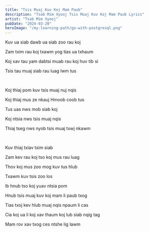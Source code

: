 ```yaml
---
title: "Tsis Muaj Kuv Koj Mam Paub"
description: "Tsab Mim Xyooj Tsis Muaj Kuv Koj Mam Paub Lyrics"
artist: "Tsab Mim Xyooj"
pubDate: "2024-03-20"
heroImage: "/my-learning-path/go-with-postgresql.png"
---
```


Kuv ua siab dawb ua siab zoo rau koj

Zam txim rau koj txawm yog tias ua txhaum

Koj xav tau yam dabtsi muab rau koj huv tib si

Tsis tau muaj siab rau luag lwm tus

<br />

Koj thiaj pom kuv tsis muaj nuj nqis

Koj thiaj mus ze nkauj Hmoob coob tus

Tus uas nws mob siab koj

Koj ntsia nws tsis muaj nqis

Thiaj tseg nws nyob tsis muaj txwj nkawm

<br />

Kuv thiaj txiav txim siab

Zam kev rau koj tso koj mus rau luag

Thov koj mus zoo mog kuv tus hlub

Txawm kuv tsis zoo los

Ib hnub tso koj yuav ntsia pom

Hnub tsis muaj kuv koj mam li paub txog

Tias txoj kev hlub muaj nqis npaum li cas

Cia koj ua li koj xav thaum koj lub siab nqig tag

Mam rov xav txog ces ntshe lig lawm

